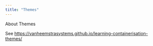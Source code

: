 ```yaml
---
title: "Themes"
---
```


About Themes

See <https://vanheemstrasystems.github.io/learning-containerisation-themes/>
